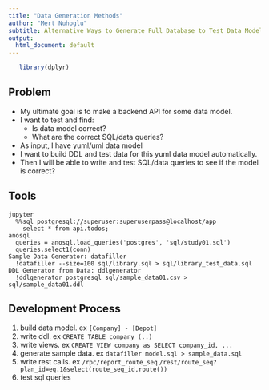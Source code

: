 ```yaml
---
title: "Data Generation Methods"
author: "Mert Nuhoglu"
subtitle: Alternative Ways to Generate Full Database to Test Data Model and APIs
output:
  html_document: default
---
```


```r
   library(dplyr)
```

## Problem

- My ultimate goal is to make a backend API for some data model.
- I want to test and find:
  - Is data model correct?
  - What are the correct SQL/data queries?
- As input, I have yuml/uml data model
- I want to build DDL and test data for this yuml data model automatically.
- Then I will be able to write and test SQL/data queries to see if the model is correct?

## Tools

    jupyter
      %%sql postgresql://superuser:superuserpass@localhost/app
        select * from api.todos;
    anosql
      queries = anosql.load_queries('postgres', 'sql/study01.sql')
      queries.select1(conn)
    Sample Data Generator: datafiller
      !datafiller --size=100 sql/library.sql > sql/library_test_data.sql
    DDL Generator from Data: ddlgenerator
      !ddlgenerator postgresql sql/sample_data01.csv > sql/sample_data01.ddl

## Development Process

1. build data model. ex `[Company] - [Depot]`
2. write ddl. ex `CREATE TABLE company (..)`
3. write views. ex `CREATE VIEW company as SELECT company_id, ...`
4. generate sample data. ex `datafiller model.sql > sample_data.sql`
5. write rest calls. ex `/rpc/report_route_seq` `/rest/route_seq?plan_id=eq.1&select(route_seq_id,route())`
6. test sql queries
